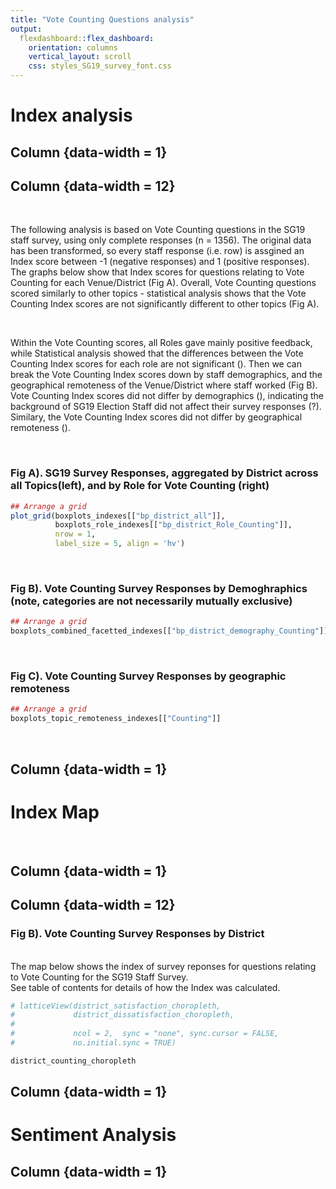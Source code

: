 ```yaml
---
title: "Vote Counting Questions analysis"
output: 
  flexdashboard::flex_dashboard:
    orientation: columns
    vertical_layout: scroll
    css: styles_SG19_survey_font.css
---
```




Index analysis
=====================================

Column {data-width = 1}
-----------------------------------------------------------------------

Column {data-width = 12}
-----------------------------------------------------------------------

\

The following analysis is based on Vote Counting questions in the SG19 staff survey,
using only complete responses (n = 1356). The original data has been transformed,
so every staff response (i.e. row) is assgined an Index score between -1 (negative 
responses) and 1 (positive responses). The graphs below show that Index scores for 
questions relating to Vote Counting for each Venue/District (Fig A). Overall, 
Vote Counting questions scored similarly to other topics - statistical analysis shows that 
the Vote Counting Index scores are not significantly different to other topics (Fig A). 

\

Within the Vote Counting scores, all Roles gave mainly positive feedback, while Statistical 
analysis showed that the differences between the Vote Counting Index scores for each 
role are not significant (). Then we can break the Vote Counting Index scores down by staff 
demographics, and the geographical remoteness of the Venue/District where staff worked 
(Fig B). Vote Counting Index scores did not differ by demographics (), indicating the background 
of SG19 Election Staff did not affect their survey responses (?). Similary, the Vote Counting 
Index scores did not differ by geographical remoteness ().

\


### **Fig A). SG19 Survey Responses, aggregated by District across all Topics(left), and by Role for Vote Counting (right)**

```r

## Arrange a grid
plot_grid(boxplots_indexes[["bp_district_all"]], 
          boxplots_role_indexes[["bp_district_Role_Counting"]],
          nrow = 1,
          label_size = 5, align = 'hv')

```


\

### **Fig B). Vote Counting Survey Responses by Demoghraphics (note, categories are not necessarily mutually exclusive)**

```r

## Arrange a grid
boxplots_combined_facetted_indexes[["bp_district_demography_Counting"]]

```

\


### **Fig C). Vote Counting Survey Responses by geographic remoteness**

```r

## Arrange a grid
boxplots_topic_remoteness_indexes[["Counting"]]

```

\


Column {data-width = 1}
-----------------------------------------------------------------------




Index Map
=====================================

\

Column {data-width = 1}
-----------------------------------------------------------------------


Column {data-width = 12}
-----------------------------------------------------------------------

### **Fig B). Vote Counting Survey Responses by District**

</br> The map below shows the index of survey reponses for questions relating to Vote Counting for the SG19 Staff Survey.
</br> See table of contents for details of how the Index was calculated.

```r

# latticeView(district_satisfaction_choropleth, 
#             district_dissatisfaction_choropleth,
#             
#             ncol = 2,  sync = "none", sync.cursor = FALSE,
#             no.initial.sync = TRUE)

district_counting_choropleth

```



Column {data-width = 1}
-----------------------------------------------------------------------



Sentiment Analysis
=====================================


Column {data-width = 1}
-----------------------------------------------------------------------


<!-- Sentiment Analysis -->
<!-- ===================================== -->


<!-- Column {data-width = 1} -->
<!-- ----------------------------------------------------------------------- -->


<!-- Column {data-width = 12} -->
<!-- ----------------------------------------------------------------------- -->


<!-- Column {data-width = 1} -->
<!-- ----------------------------------------------------------------------- -->




